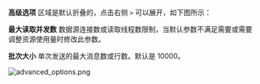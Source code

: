 **高级选项** 区域是默认折叠的，点击右侧 `>` 可以展开，如下图所示：

**最大读取并发数** 数据源连接数或读取线程数限制，当默认参数不满足需要或需要调整资源使用量时修改此参数。

**批次大小** 单次发送的最大消息数或行数。默认是 10000。

![advanced_options.png](pic/advanced_options.png)